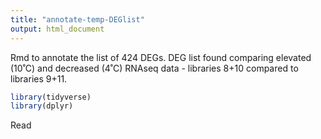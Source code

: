 ```yaml
---
title: "annotate-temp-DEGlist"
output: html_document
---
```

Rmd to annotate the list of 424 DEGs. DEG list found comparing elevated (10˚C) and decreased (4˚C) RNAseq data - libraries 8+10 compared to libraries 9+11. 

```r
library(tidyverse)
library(dplyr)
```

Read 
















